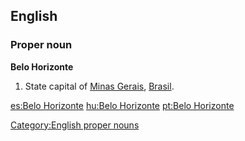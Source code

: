 ==English==

===Proper noun===
'''Belo Horizonte'''

#State capital of [[Minas Gerais]], [[Brasil]].

[[Category:English proper nouns]]

[[es:Belo Horizonte]]
[[hu:Belo Horizonte]]
[[pt:Belo Horizonte]]